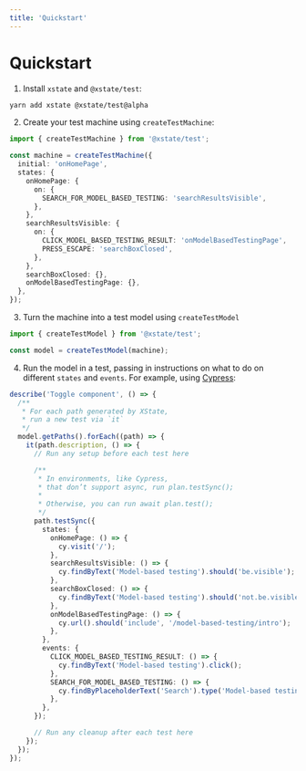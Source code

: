 ```yaml
---
title: 'Quickstart'
---
```


# Quickstart

<!-- deps: ["testing-intro"] -->

1. Install `xstate` and `@xstate/test`:

```bash
yarn add xstate @xstate/test@alpha
```

2. Create your test machine using `createTestMachine`:

```ts
import { createTestMachine } from '@xstate/test';

const machine = createTestMachine({
  initial: 'onHomePage',
  states: {
    onHomePage: {
      on: {
        SEARCH_FOR_MODEL_BASED_TESTING: 'searchResultsVisible',
      },
    },
    searchResultsVisible: {
      on: {
        CLICK_MODEL_BASED_TESTING_RESULT: 'onModelBasedTestingPage',
        PRESS_ESCAPE: 'searchBoxClosed',
      },
    },
    searchBoxClosed: {},
    onModelBasedTestingPage: {},
  },
});
```

3. Turn the machine into a test model using `createTestModel`

```ts
import { createTestModel } from '@xstate/test';

const model = createTestModel(machine);
```

4. Run the model in a test, passing in instructions on what to do on different `states` and `events`. For example, using [Cypress](https://www.cypress.io/):

```ts
describe('Toggle component', () => {
  /**
   * For each path generated by XState,
   * run a new test via `it`
   */
  model.getPaths().forEach((path) => {
    it(path.description, () => {
      // Run any setup before each test here

      /**
       * In environments, like Cypress,
       * that don’t support async, run plan.testSync();
       *
       * Otherwise, you can run await plan.test();
       */
      path.testSync({
        states: {
          onHomePage: () => {
            cy.visit('/');
          },
          searchResultsVisible: () => {
            cy.findByText('Model-based testing').should('be.visible');
          },
          searchBoxClosed: () => {
            cy.findByText('Model-based testing').should('not.be.visible');
          },
          onModelBasedTestingPage: () => {
            cy.url().should('include', '/model-based-testing/intro');
          },
        },
        events: {
          CLICK_MODEL_BASED_TESTING_RESULT: () => {
            cy.findByText('Model-based testing').click();
          },
          SEARCH_FOR_MODEL_BASED_TESTING: () => {
            cy.findByPlaceholderText('Search').type('Model-based testing');
          },
        },
      });

      // Run any cleanup after each test here
    });
  });
});
```
